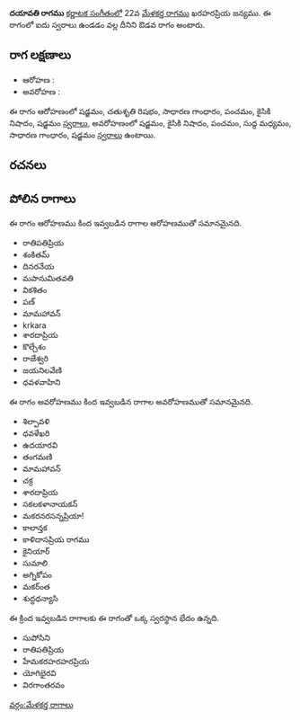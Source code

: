 {{Infobox ragam
	| name          	= దయావతి
	| synonym	    	= 
	| mela          	= 
	| chakra        	= 
	| janaka        	= 
	| type          	= ఔడవ
	| arohanam      	= {{svaraC|S|R2|G2|P|N2|S'}} 
	| avarohanam    	= {{svaraC|S'|N2|P|M1|G2|S}}
	| jeeva         	=
	| chhaya        	=
	| nyasa         	=
	| vishesha      	= 
	| equivalent  		= 
}}
{{కర్ణాటక సంగీత రాగాలు}}
'''దయావతి రాగము''' [[కర్ణాటక సంగీతం]]లో 22వ [[మేళకర్త రాగము]] ఖరహరప్రియ జన్యము.  ఈ రాగంలో ఐదు స్వరాలు ఉండడం వల్ల దీనిని ఔడవ రాగం అంటారు.


==రాగ లక్షణాలు==


* ఆరోహణ : {{svaraC|S|R2|G2|P|N2|S'}} 
* అవరోహణ : {{svaraC|S'|N2|P|M1|G2|S}}

ఈ రాగం ఆరోహణంలో షడ్జమం, చతుశృతి రిషభం, సాధారణ గాంధారం, పంచమం, కైసికి నిషాదం, షడ్జమం [[స్వరాలు]], అవరోహణంలో షడ్జమం, కైసికి నిషాదం, పంచమం, సుద్ద మధ్యమం, సాధారణ గాంధారం, షడ్జమం [[స్వరాలు]] ఉంటాయి.

==రచనలు==



==పోలిన రాగాలు==
ఈ రాగం ఆరోహణము కింద ఇవ్వబడిన రాగాల ఆరోహణముతో సమానమైనది.
* రాతిపతిప్రియ
* శంకితమ్
* దినరనేయ
* మపానుమితవతి
* వికశితం
* పణ్
* మామహావన్
* krkara
* శారదాప్రియ
* కొల్చేశం
* రాజేశ్వరి
* జయనిలవేణి
* ధవళవాహిని

ఈ రాగం అవరోహణము కింద ఇవ్వబడిన రాగాల అవరోహణముతో సమానమైనది.
* శిల్పావళి
* ధవళేఖరి
* ఉదయారవి
* తంగమణి
* మామహావన్
* చక్ర
* శారదాప్రియ
* సకలకళానాయకన్
* మకరనరసన్నప్రియా!
* కాలాన్తక
* కాళిదాసప్రియ రాగము
* కైనియార్
* సుమాలి
* అగ్నికోపం
* మకర్ంత
* శుద్ధధన్యాసి

ఈ క్రింద ఇవ్వబడిన రాగాలకు ఈ రాగంతో ఒక్క స్వరస్థాన భేదం ఉన్నది.
* సుపోసిని
* రాతిపతిప్రియ
* హేమకరహరహరప్రియ
* యోగిభైరవి
* విరగాంతరవం



[[వర్గం:మేళకర్త రాగాలు]]